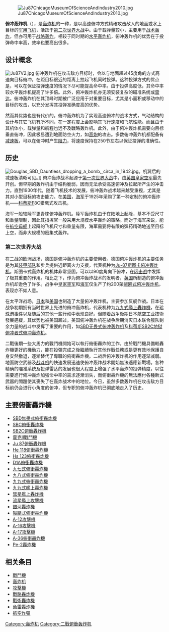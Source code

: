 {{unreferenced|time=2018-11-24T03:57:31+00:00}}
{{noteTA
|1=水平
}}
[[File:Ju87ChicagoMuseumOfScienceAndIndustry2010.jpg|thumb]]

'''俯冲轰炸机'''（{{lang-en|Dive bomber}}），是[[轰炸机|轰炸机]]的一种，是以高速俯冲方式精確攻击敌人的地面或水上目标的[[军用飞机|军用飞机]]，活跃于[[第二次世界大战|第二次世界大战]]中。由于载弹量较小，主要用于[[战术轰炸|战术轰炸]]，但亦可用于[[战略轰炸|战略轰炸]]。相较于同时期的[[水平轰炸机|水平轰炸机]]，俯冲轰炸机的优势在于投弹命中率高，效率也要高出很多。

==设计概念==
[[File:Ju87V2.jpg|thumb]]
俯冲轰炸机在攻击敌方目标时，会以与地面超过45度角的方式高速向目标俯冲，在距目标很近的距离上拉起飞机同时投弹。这种投弹方式的优点是，可以在保证投弹速度的情况下尽可能提高命中率。由于投弹高度低，其命中率较水平轰炸机提高了许多倍。此外，俯冲轰炸机亦无须安装复杂的瞄准系统或[[雷达|雷达]]。俯冲轰炸机在其顶峰时期被广泛应用于对重要目标，尤其是小面积或移动中的目标的攻击，以充分发挥其投弹准确度高的优势。

然而其优势也是有代价的。俯冲轰炸机为了实现高速俯冲的战术方式，气动结构的设计与其它飞机有所不同，在一定程度上会影响其飞行速度和飞航性能。而且由于其机体小，载弹量和航程也远不及戰略轰炸机。此外，由于俯冲轰炸机需要向目标垂直俯冲，因此极易遭到地面防空火力，如[[高炮|高炮]]的攻击。多数俯冲轰炸机都配备有[[减速板|减速板]]，可以在俯冲时产生[[阻力|阻力]]，将速度保持在250节左右以保证投弹的准确性。

==历史==
[[File:Douglas_SBD_Dauntless_dropping_a_bomb,_circa_in_1942.jpg|thumb]]。机翼后的减速板清晰可见。]]
俯冲轰炸战术起源于[[第一次世界大战|第一次世界大战]]中，由[[英国皇家空军|英国皇家空军]]最先开创。但早期的轰炸机由于结构脆弱，因而无法承受高速俯冲及拉起所产生的冲击力。直到1930年代，随着飞机技术的发展，俯冲轰炸战术越来越受重视，尤其是其对小型目标的攻击能力。在[[美国|美国]]，[[美国海军|海军]]于1925年采购了第一种定制的俯冲轰炸机——[[柯蒂斯飞机与发动机公司|科蒂斯]]F8C猎鹰式攻击机。

海军一般较陸军更青睐俯冲轰炸机。陸军轰炸机由于在陆地上起降，基本不受尺寸和重量限制，因此其指挥官一般采用大规模水平轰炸的策略。而对于海军来说，能在[[航空母舰|航空母舰]]上起降的飞机尺寸和重量有限，海军需要将有限的弹药精确地送至目标上空，而非大规模的密集式轰炸。

===第二次世界大战===
在二战的欧洲战场，[[纳粹德国|德国]]是俯冲轰炸机的主要使用者。德国俯冲轰炸机的主要任务是为其[[装甲兵|装甲部队]]和步兵提供近距离火力支援，代表机种为[[Ju_87|Ju-87斯图卡俯冲轰炸机]]。斯图卡式轰炸机的机体非常坚固，可以以90度角向下俯冲，在[[闪击战|闪击战]]中发挥了极其重要的作用。相比之下，作为俯冲轰炸战术的发明者，[[英国|英国]]所制造的俯冲轰炸机却逊色了许多。战争中[[皇家空军|皇家空军]]和[[皇家海军|海军]]仅生产了约200架[[贼鸥式俯冲轰炸机|贼鸥式俯冲轰炸机]]，表现亦不如人意。

在太平洋战场，[[日本|日本]]和[[美国|美国]]也制造了大量俯冲轰炸机，主要参加反舰作战。日本在战争初期拥有当时世界上先进的俯冲轰炸机，代表机种为[[九九式艦上轟炸機|九九式艦上轟炸機]]，在[[珍珠港事件|珍珠港事件]]以及随后的其他一些行动中表现良好。但随着战争後期日本航空工业技術發展遲緩，其优势也被美国超过。美国俯冲轰炸机在战争后期消灭日本联合舰队剩余力量的战斗中发挥了重要的作用，如[[SBD无畏式俯冲轰炸机|SBD无畏式俯冲轰炸机]]及[[柯蒂斯飞机与发动机公司|科蒂斯]][[SB2C地狱俯冲者式俯冲轰炸机|SB2C地狱俯冲者式俯冲轰炸机]]。

二戰後期一些大馬力的戰鬥機開始可以執行俯衝轟炸的工作，由於戰鬥機具備較轟炸機更好的機動力，能在投彈完成之後繼續執行其他作戰任務或是更有效地保護自身安然撤退，逐漸替代了專職的俯衝轟炸機。二战后俯冲轰炸机的作用逐渐减弱。地面防空武器及[[战斗机|战斗机]]的快速发展迅速使俯冲轰炸战术開始無法適應新戰場。各种精确的瞄准系统及投弹雷达的发展也很大程度上增强了水平轰炸的投弹精度，以往需要進行俯冲轰炸加強命中率的需求逐漸消失，而俯衝轟炸機的無法應付各種新式武器的問題使其喪失了在轰炸战术中的地位。今日，虽然多数轰炸机在攻击敌方目标前仍会进行小角度的俯冲，但专职的俯冲轰炸机已彻底地走入了历史。

==主要俯衝轟炸機==
*[[SBD無畏式俯衝轟炸機|SBD無畏式俯衝轟炸機]]
*[[SBC俯衝轟炸機|SBC俯衝轟炸機]]
*[[SB2C俯衝轟炸機|SB2C俯衝轟炸機]]
*[[霍克II戰鬥機|霍克II戰鬥機]]
*[[Ju_87俯衝轟炸機|Ju 87俯衝轟炸機]]
*[[He_118俯衝轟炸機|He 118俯衝轟炸機]]
*[[Hs_123俯衝轟炸機|Hs 123俯衝轟炸機]]
*[[D1A俯衝轟炸機|D1A俯衝轟炸機]]
*[[九七式俯衝轟炸機|九七式俯衝轟炸機]]
*[[九八式俯衝轟炸機|九八式俯衝轟炸機]]
*[[九九式俯衝轟炸機|九九式俯衝轟炸機]]
*[[九九式艦上轟炸機|九九式艦上轟炸機]]
*[[彗星艦上轟炸機|彗星艦上轟炸機]]
*[[流星艦上攻擊機|流星艦上攻擊機]]
*[[銀河轟炸機|銀河轟炸機]]
*[[賊鷗式俯衝轟炸機|賊鷗式俯衝轟炸機]]
*[[A-12攻擊機|A-12攻擊機]]
*[[A-16攻擊機|A-16攻擊機]]
*[[A-17攻擊機|A-17攻擊機]]
*[[A-36俯衝轟炸機|A-36俯衝轟炸機]]
*[[Pe-2轟炸機|Pe-2轟炸機]]

==相关条目==
*[[戰鬥機|戰鬥機]]
*[[轰炸机|轰炸机]]
*[[攻擊機|攻擊機]]
*[[戰略轟炸機|戰略轟炸機]]
*[[戰術轟炸機|戰術轟炸機]]
*[[魚雷轟炸機|魚雷轟炸機]]
*[[航空炸彈|航空炸彈]]

{{Authority control}}
[[Category:轰炸机|Category:轰炸机]]
[[Category:二戰俯衝轰炸机|Category:二戰俯衝轰炸机]]